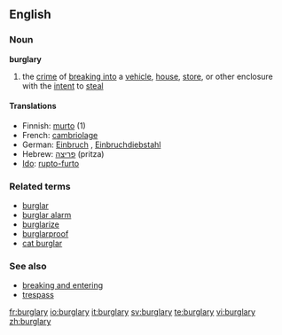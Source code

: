 ==English==

===Noun===
{{wikipedia}}
'''burglary'''

# the [[crime]] of [[break in|breaking into]] a [[vehicle]], [[house]], [[store]], or other enclosure with the [[intent]] to [[steal]]

====Translations====
*Finnish: [[murto]] (1)
*French: [[cambriolage]] {{m}}
*German: [[Einbruch]] {{m}}, [[Einbruchdiebstahl]] {{m}}
*Hebrew: [[פריצה]] (pritza) {{f}}
*[[Ido]]: [[rupto-furto]]

===Related terms===
*[[burglar]]
*[[burglar alarm]]
*[[burglarize]]
*[[burglarproof]]
*[[cat burglar]]

===See also===
*[[breaking and entering]]
*[[trespass]]

[[fr:burglary]]
[[io:burglary]]
[[it:burglary]]
[[sv:burglary]]
[[te:burglary]]
[[vi:burglary]]
[[zh:burglary]]